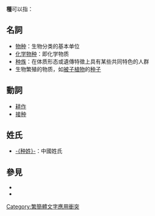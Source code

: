 {{noteTA
|T=zh-hans:种 (消歧义);zh-hant:種 (消歧義)}}
{{wiktionarypar|种|種}}

'''種'''可以指：

==名詞==
*[[物种|物种]]：生物分类的基本单位
*[[化学物种|化学物种]]：即化学物质
*[[人種|种族]]：在体质形态或遺傳特徵上具有某些共同特色的人群
*生物繁殖的物质，如[[被子植物|被子植物]]的[[种子|种子]]

==動詞==
*[[耕作|耕作]]
*[[接种|接种]]

==姓氏==
*[[种姓_(姓氏)|-{种姓}-]]：中國姓氏

== 參見 ==
* {{Lookfrom|種}}
* {{Lookfrom|种}}

{{disambig|cat=一字消歧义|Z}}
[[Category:繁簡體文字應用衝突|Category:繁簡體文字應用衝突]]